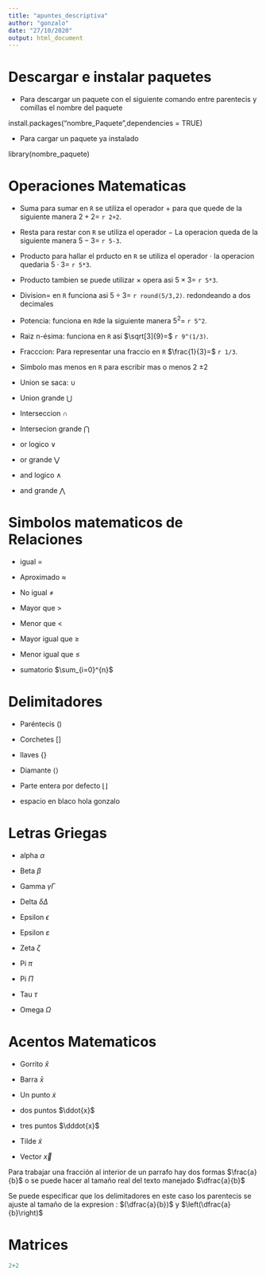 ```yaml
---
title: "apuntes_descriptiva"
author: "gonzalo"
date: "27/10/2020"
output: html_document
---
```


# Descargar e instalar paquetes

- Para descargar un paquete con el siguiente comando entre parentecis y comillas el       nombre del paquete 


install.packages("nombre_Paquete",dependencies = TRUE)


- Para cargar un paquete ya instalado

library(nombre_paquete)

# Operaciones Matematicas
- Suma  para sumar en `R` se utiliza el operador $+$ para que quede de la siguiente     manera $2+2=$ `r 2+2`.

- Resta para restar con `R` se utiliza el operador $-$ La operacion queda de la         siguiente manera $5-3=$ `r 5-3`.

- Producto para hallar el prducto en `R` se utiliza el operador $\cdot$ la operacion    quedaria $5\cdot3=$ `r 5*3`.

- Producto tambien  se puede utilizar $\times$ opera asi $5\times3=$ `r 5*3`.

- Division= en `R` funciona asi $5\div3=$ `r round(5/3,2)`. redondeando a dos           decimales

-  Potencia: funciona en `R`de la siguiente manera $5^{2}=$ `r 5^2`.

- Raiz n-ésima: funciona en `R` asi $\sqrt[3]{9}=$ `r 9^(1/3)`.

- Fracccion: Para representar una fraccio en `R` $\frac{1}{3}=$ `r 1/3`.

- Simbolo mas menos en `R` para escribir mas o menos 2 $\pm 2$

- Union se saca: $\cup$

- Union grande $\bigcup$

- Interseccion $\cap$

- Intersecion grande $\bigcap$

- or logico $\vee$

- or grande $\bigvee$

- and logico $\wedge$

- and grande $\bigwedge$

# Simbolos matematicos de Relaciones 

- igual $=$

- Aproximado $\approx$

- No igual $\ne$

- Mayor que $>$

- Menor que $<$

- Mayor igual que $\ge$

- Menor igual que $\le$

- sumatorio $\sum_{i=0}^{n}$

# Delimitadores

- Paréntecis $()$

- Corchetes $[]$

- llaves $\{\}$

- Diamante $\langle \rangle$

- Parte entera por defecto $\lfloor\rfloor$

- espacio en blaco hola\ gonzalo

# Letras Griegas

- alpha $\alpha$

- Beta $\beta$

- Gamma $\gamma \Gamma$

- Delta $\delta \Delta$

- Epsilon $\epsilon$

- Epsilon $\varepsilon$

- Zeta $\zeta$

- Pi $\pi$

- Pi $\Pi$

- Tau $\tau$

- Omega $\Omega$

# Acentos Matematicos

- Gorrito  $\hat{x}$

- Barra $\bar{x}$

- Un punto $\dot{x}$

- dos puntos $\ddot{x}$

- tres puntos $\dddot{x}$

- Tilde $\tilde{x}$

- Vector $\vec{x}$

Para trabajar una fracción al interior de un parrafo hay dos formas $\frac{a}{b}$ o se puede hacer al tamaño real del texto manejado $\dfrac{a}{b}$

Se puede especificar que los delimitadores en este caso los parentecis se ajuste al tamaño de la expresion : $(\dfrac{a}{b})$ y  $\left(\dfrac{a}{b}\right)$


# Matrices





```r
2+2
```
